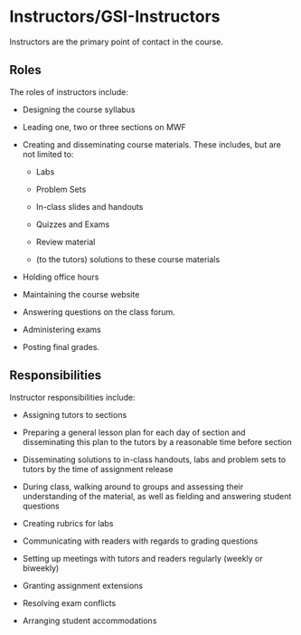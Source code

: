 # Instructors/GSI-Instructors

Instructors are the primary point of contact in the course.

## Roles

The roles of instructors include:

-   Designing the course syllabus

-   Leading one, two or three sections on MWF

-   Creating and disseminating course materials. These includes, but are not limited to:

    -   Labs

    -   Problem Sets

    -   In-class slides and handouts

    -   Quizzes and Exams

    -   Review material

    -   (to the tutors) solutions to these course materials

-   Holding office hours

-   Maintaining the course website

-   Answering questions on the class forum.

-   Administering exams

-   Posting final grades.

## Responsibilities

Instructor responsibilities include:

-   Assigning tutors to sections

-   Preparing a general lesson plan for each day of section and disseminating this plan to the tutors by a reasonable time before section

-   Disseminating solutions to in-class handouts, labs and problem sets to tutors by the time of assignment release

-   During class, walking around to groups and assessing their understanding of the material, as well as fielding and answering student questions

-   Creating rubrics for labs

-   Communicating with readers with regards to grading questions

-   Setting up meetings with tutors and readers regularly (weekly or biweekly)

-   Granting assignment extensions

-   Resolving exam conflicts

-   Arranging student accommodations
